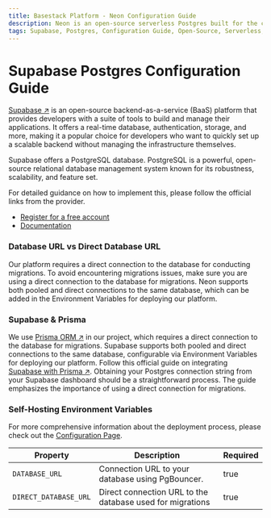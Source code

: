 ```yaml
---
title: Basestack Platform - Neon Configuration Guide
description: Neon is an open-source serverless Postgres built for the cloud.
tags: Supabase, Postgres, Configuration Guide, Open-Source, Serverless, Cloud, Database, Autoscaling, Branching, Developer Experience, Compute, Storage, baas, firebase, backend, real-time database, authentication, storage, prisma, orm, migrations, direct connection, pooled connection, environment variables
---
```


# Supabase Postgres Configuration Guide

[Supabase ↗](https://supabase.com/?ref=basestack.co) is an open-source backend-as-a-service (BaaS) platform that provides developers with a suite of tools to build and manage their applications. It offers a real-time database, authentication, storage, and more, making it a popular choice for developers who want to quickly set up a scalable backend without managing the infrastructure themselves.

Supabase offers a PostgreSQL database. PostgreSQL is a powerful, open-source relational database management system known for its robustness, scalability, and feature set.

For detailed guidance on how to implement this, please follow the official links from the provider.

- [Register for a free account](https://supabase.com/dashboard/sign-in?returnTo=/projects?ref=basestack.co)
- [Documentation](https://supabase.com/docs?ref=basestack.co)

### Database URL vs Direct Database URL

Our platform requires a direct connection to the database for conducting migrations. To avoid encountering migrations issues, make sure you are using a direct connection to the database for migrations. Neon supports both pooled and direct connections to the same database, which can be added in the Environment Variables for deploying our platform.

### Supabase & Prisma

We use [Prisma ORM ↗](https://www.prisma.io/?ref=basestack.co) in our project, which requires a direct connection to the database for migrations. Supabase supports both pooled and direct connections to the same database, configurable via Environment Variables for deploying our platform. Follow this official guide on integrating [Supabase with Prisma ↗](https://supabase.com/partners/integrations/prisma). Obtaining your Postgres connection string from your Supabase dashboard should be a straightforward process. The guide emphasizes the importance of using a direct connection for migrations.

### Self-Hosting Environment Variables

For more comprehensive information about the deployment process, please check
out the [Configuration Page](/self-hosting).

| Property              | Description                                               | Required |
| --------------------- | --------------------------------------------------------- | -------- |
| `DATABASE_URL`        | Connection URL to your database using PgBouncer.          | true     |
| `DIRECT_DATABASE_URL` | Direct connection URL to the database used for migrations | true     |
